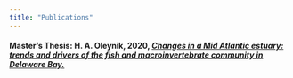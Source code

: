 ```yaml
---
title: "Publications"
---
```


#### Master's Thesis: H. A. Oleynik, 2020, [*Changes in a Mid Atlantic estuary: trends and drivers of the fish and macroinvertebrate community in Delaware Bay.*](https://udspace.udel.edu/handle/19716/28649)



